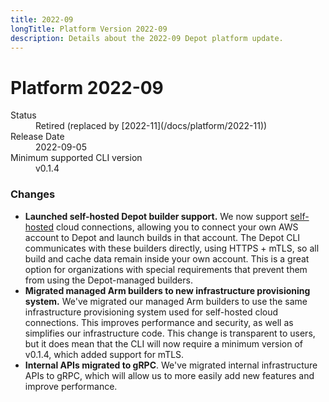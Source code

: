 ```yaml
---
title: 2022-09
longTitle: Platform Version 2022-09
description: Details about the 2022-09 Depot platform update.
---
```


# Platform 2022-09

<dl>
  <dt>Status</dt>
  <dd>Retired (replaced by [2022-11](/docs/platform/2022-11))</dd>
  <dt>Release Date</dt>
  <dd>2022-09-05</dd>
  <dt>Minimum supported CLI version</dt>
  <dd>v0.1.4</dd>
</dl>

### Changes

- **Launched self-hosted Depot builder support.** We now support [self-hosted](/docs/self-hosted/overview) cloud connections, allowing you to connect your own AWS account to Depot and launch builds in that account. The Depot CLI communicates with these builders directly, using HTTPS + mTLS, so all build and cache data remain inside your own account. This is a great option for organizations with special requirements that prevent them from using the Depot-managed builders.
- **Migrated managed Arm builders to new infrastructure provisioning system.** We've migrated our managed Arm builders to use the same infrastructure provisioning system used for self-hosted cloud connections. This improves performance and security, as well as simplifies our infrastructure code. This change is transparent to users, but it does mean that the CLI will now require a minimum version of v0.1.4, which added support for mTLS.
- **Internal APIs migrated to gRPC**. We've migrated internal infrastructure APIs to gRPC, which will allow us to more easily add new features and improve performance.
